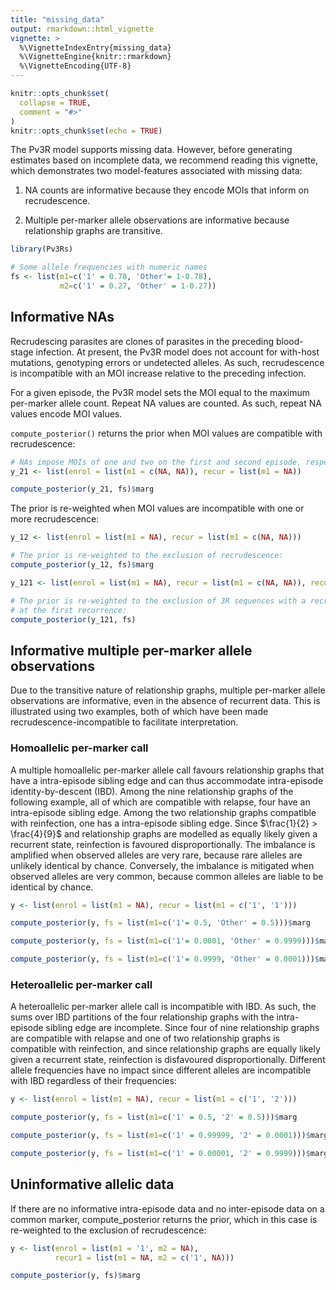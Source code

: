 ```yaml
---
title: "missing_data"
output: rmarkdown::html_vignette
vignette: >
  %\VignetteIndexEntry{missing_data}
  %\VignetteEngine{knitr::rmarkdown}
  %\VignetteEncoding{UTF-8}
---
```


```r
knitr::opts_chunk$set(
  collapse = TRUE,
  comment = "#>"
)
knitr::opts_chunk$set(echo = TRUE)
```

The Pv3R model supports missing data. However, before generating estimates based
on incomplete data, we recommend reading this vignette, which demonstrates two
model-features associated with missing data:

1) NA counts are informative because they encode MOIs that inform
on recrudescence. 

2) Multiple per-marker allele observations are informative
because relationship graphs are transitive.


```r
library(Pv3Rs)
```

```r
# Some allele frequencies with numeric names
fs <- list(m1=c('1' = 0.78, 'Other'= 1-0.78), 
           m2=c('1' = 0.27, 'Other' = 1-0.27))
```

## Informative NAs

Recrudescing parasites are clones of parasites in the preceding blood-stage infection. At present, the Pv3R model does not account for with-host mutations, genotyping errors or undetected alleles. As such, recrudescence is incompatible with an MOI increase relative to the preceding infection.  

For a given episode, the Pv3R model sets the MOI equal to the maximum per-marker allele count. Repeat NA values are counted. As such, repeat NA values encode MOI values. 

`compute_posterior()` returns the prior when MOI values are compatible with recrudescence: 

```r
# NAs impose MOIs of one and two on the first and second episode, respectively
y_21 <- list(enrol = list(m1 = c(NA, NA)), recur = list(m1 = NA))

compute_posterior(y_21, fs)$marg
```

The prior is re-weighted when MOI values are incompatible with one or more recrudescence: 

```r
y_12 <- list(enrol = list(m1 = NA), recur = list(m1 = c(NA, NA)))

# The prior is re-weighted to the exclusion of recrudescence: 
compute_posterior(y_12, fs)$marg
```

```r
y_121 <- list(enrol = list(m1 = NA), recur = list(m1 = c(NA, NA)), recur = list(ms = NA))

# The prior is re-weighted to the exclusion of 3R sequences with a recrudescence
# at the first recurrence:
compute_posterior(y_121, fs)
```

## Informative multiple per-marker allele observations

Due to the transitive nature of relationship graphs, multiple per-marker allele observations are informative, even in the absence of recurrent data. This is illustrated using two examples, both of which have been made recrudescence-incompatible to facilitate interpretation. 

### Homoallelic per-marker call

A multiple homoallelic per-marker allele call favours relationship graphs that have a intra-episode sibling edge and can thus accommodate intra-episode identity-by-descent (IBD). Among the nine relationship graphs of the following example, all of which are compatible with relapse, four have an intra-episode sibling edge. Among the two relationship graphs compatible with reinfection, one has a intra-episode sibling edge. Since $\frac{1}{2} > \frac{4}{9}$ and relationship graphs are modelled as equally likely given a recurrent state, reinfection is favoured disproportionally. The imbalance is amplified when observed alleles are very rare, because rare alleles are unlikely identical by chance. Conversely, the imbalance is mitigated when observed alleles are very common, because common alleles are liable to be identical by chance. 
```r
y <- list(enrol = list(m1 = NA), recur = list(m1 = c('1', '1')))

compute_posterior(y, fs = list(m1=c('1'= 0.5, 'Other' = 0.5)))$marg

compute_posterior(y, fs = list(m1=c('1'= 0.0001, 'Other' = 0.9999)))$marg

compute_posterior(y, fs = list(m1=c('1'= 0.9999, 'Other' = 0.0001)))$marg
```

### Heteroallelic per-marker call

A heteroallelic per-marker allele call is incompatible with IBD. As such, the sums over IBD partitions of the four relationship graphs with the intra-episode sibling edge are incomplete. Since four of nine relationship graphs are compatible with relapse and one of two relationship graphs is compatible with reinfection, and since relationship graphs are equally likely given a recurrent state, reinfection is disfavoured disproportionally. Different allele frequencies have no impact since different alleles are incompatible with IBD regardless of their frequencies: 
```r
y <- list(enrol = list(m1 = NA), recur = list(m1 = c('1', '2')))

compute_posterior(y, fs = list(m1=c('1' = 0.5, '2' = 0.5)))$marg

compute_posterior(y, fs = list(m1=c('1' = 0.99999, '2' = 0.0001)))$marg

compute_posterior(y, fs = list(m1=c('1' = 0.00001, '2' = 0.9999)))$marg
```


## Uninformative allelic data 

If there are no informative intra-episode data and no inter-episode data on a common marker, compute_posterior returns the prior, which in this case is re-weighted to the exclusion of recrudescence: 

```r
y <- list(enrol = list(m1 = '1', m2 = NA), 
          recur1 = list(m1 = NA, m2 = c('1', NA)))

compute_posterior(y, fs)$marg
```

